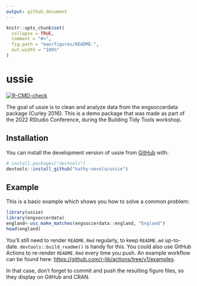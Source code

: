 ```yaml
---
output: github_document
---
```


<!-- README.md is generated from README.Rmd. Please edit that file -->

```r
knitr::opts_chunk$set(
  collapse = TRUE,
  comment = "#>",
  fig.path = "man/figures/README-",
  out.width = "100%"
)
```

# ussie

<!-- badges: start -->
[![R-CMD-check](https://github.com/kathy-nevola/ussie/actions/workflows/R-CMD-check.yaml/badge.svg)](https://github.com/kathy-nevola/ussie/actions/workflows/R-CMD-check.yaml)
<!-- badges: end -->

The goal of ussie is to clean and analyze data from the engsoccerdata package (Curley 2016). This is a demo package that was made as part of the 2022 RStudio Conference, during the Building Tidy Tools workshop.

## Installation

You can install the development version of ussie from [GitHub](https://github.com/) with:

``` r
# install.packages("devtools")
devtools::install_github("kathy-nevola/ussie")
```

## Example

This is a basic example which shows you how to solve a common problem:

```r
library(ussie)
library(engsoccerdata)
england<-uss_make_matches(engsoccerdata::england, "England")
head(england)
```

You'll still need to render `README.Rmd` regularly, to keep `README.md` up-to-date. `devtools::build_readme()` is handy for this. You could also use GitHub Actions to re-render `README.Rmd` every time you push. An example workflow can be found here: <https://github.com/r-lib/actions/tree/v1/examples>.


In that case, don't forget to commit and push the resulting figure files, so they display on GitHub and CRAN.

